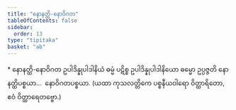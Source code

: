 ```yaml
---
title: "နောနတ္ထိ-နောဝိဂတ"
tableOfContents: false
sidebar:
  order: 13
type: "tipitaka"
basket: "ab"
---
```



<DynamicBreadcrumb />

<Paragraph type="center">
* နောနတ္ထိ-နောဝိဂတ
</Paragraph>

<Division number="25">

<Paragraph number="2509">
ဥပါဒိန္နုပါဒါနိယံ ဓမ္မံ ပဋိစ္စ ဥပါဒိန္နုပါဒါနိယော ဓမ္မော ဥပ္ပဇ္ဇတိ နောနတ္ထိပစ္စယာ…  နောဝိဂတပစ္စယာ.
</Paragraph>

<Paragraph number="2510">
(ယထာ ကုသလတ္တိကေ ပစ္စနီယဝါရော ဝိတ္ထာရိတော, ဧဝံ ဝိတ္ထာရေတဗ္ဗော.)
</Paragraph>
</Division>